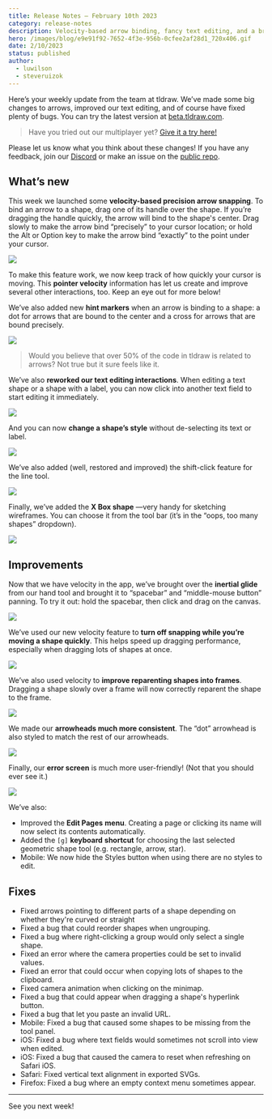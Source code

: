 ```yaml
---
title: Release Notes – February 10th 2023
category: release-notes
description: Velocity-based arrow binding, fancy text editing, and a brand new X Box.
hero: /images/blog/e9e91f92-7652-4f3e-956b-0cfee2af28d1_720x406.gif
date: 2/10/2023
status: published
author:
  - luwilson
  - steveruizok
---
```


Here’s your weekly update from the team at tldraw. We’ve made some big changes to arrows, improved our text editing, and of course have fixed plenty of bugs. You can try the latest version at [beta.tldraw.com](https://beta.tldraw.com/).

> Have you tried out our multiplayer yet? [Give it a try here!](https://beta.tldraw.com/r/party_friday)

Please let us know what you think about these changes! If you have any feedback, join our [Discord](https://discord.com/invite/s4FXZ6fppJ) or make an issue on the [public repo](https://github.com/tldraw/tldraw-beta).

## What’s new

This week we launched some **velocity-based precision arrow snapping**. To bind an arrow to a shape, drag one of its handle over the shape. If you’re dragging the handle quickly, the arrow will bind to the shape's center. Drag slowly to make the arrow bind “precisely” to your cursor location; or hold the Alt or Option key to make the arrow bind “exactly” to the point under your cursor.

![](/images/blog/e9e91f92-7652-4f3e-956b-0cfee2af28d1_720x406.gif)

To make this feature work, we now keep track of how quickly your cursor is moving. This **pointer velocity** information has let us create and improve several other interactions, too. Keep an eye out for more below!

We’ve also added new **hint markers** when an arrow is binding to a shape: a dot for arrows that are bound to the center and a cross for arrows that are bound precisely.

![](/images/blog/192a6905-aece-479b-acad-a2609b260018_720x406.gif)

> Would you believe that over 50% of the code in tldraw is related to arrows? Not true but it sure feels like it.

We’ve also **reworked our text editing interactions**. When editing a text shape or a shape with a label, you can now click into another text field to start editing it immediately.

![](/images/blog/01ac6c28-eced-4ede-9547-5e28f828e84d_720x406.gif)

And you can now **change a shape’s style** without de-selecting its text or label.

![](/images/blog/1eba6160-9815-432e-9fd4-e17477a4f83d_720x406.gif)

We’ve also added (well, restored and improved) the shift-click feature for the line tool.

![](/images/blog/6c3e3912-5416-459c-9f8a-3f505da460ee_720x406.gif)

Finally, we’ve added the **X Box shape** —very handy for sketching wireframes. You can choose it from the tool bar (it’s in the “oops, too many shapes” dropdown).

![](/images/blog/fd64515e-de3f-4d68-bb98-496568c2fd2f_720x406.gif)

## Improvements

Now that we have velocity in the app, we’ve brought over the **inertial glide** from our hand tool and brought it to “spacebar” and “middle-mouse button” panning. To try it out: hold the spacebar, then click and drag on the canvas.

![](/images/blog/cf16d225-29e3-480a-98c4-1a1754a213bf_720x406.gif)

We’ve used our new velocity feature to **turn off snapping while you’re moving a shape quickly**. This helps speed up dragging performance, especially when dragging lots of shapes at once.

![](/images/blog/3a5f1c1f-da5e-41cb-908e-0c9538546706_720x406.gif)

We’ve also used velocity to **improve reparenting shapes into frames**. Dragging a shape slowly over a frame will now correctly reparent the shape to the frame.

![](/images/blog/909f363d-bd7e-4a6b-a234-17c4524393ba_720x406.gif)

We made our **arrowheads much more consistent**. The “dot” arrowhead is also styled to match the rest of our arrowheads.

![](/images/blog/e9f8547a-c57b-419d-bb4e-a2a38dd4d291_720x406.gif)

Finally, our **error screen** is much more user-friendly! (Not that you should ever see it.)

![](/images/blog/0250ab8b-925f-4375-976c-bd0305a9a3f0_2696x1806.png)

We’ve also:

- Improved the **Edit Pages** **menu**. Creating a page or clicking its name will now select its contents automatically.
- Added the `[g]` **keyboard** **shortcut** for choosing the last selected geometric shape tool (e.g. rectangle, arrow, star).
- Mobile: We now hide the Styles button when using there are no styles to edit.

## Fixes

- Fixed arrows pointing to different parts of a shape depending on whether they're curved or straight
- Fixed a bug that could reorder shapes when ungrouping.
- Fixed a bug where right-clicking a group would only select a single shape.
- Fixed an error where the camera properties could be set to invalid values.
- Fixed an error that could occur when copying lots of shapes to the clipboard.
- Fixed camera animation when clicking on the minimap.
- Fixed a bug that could appear when dragging a shape's hyperlink button.
- Fixed a bug that let you paste an invalid URL.
- Mobile: Fixed a bug that caused some shapes to be missing from the tool panel.
- iOS: Fixed a bug where text fields would sometimes not scroll into view when edited.
- iOS: Fixed a bug that caused the camera to reset when refreshing on Safari iOS.
- Safari: Fixed vertical text alignment in exported SVGs.
- Firefox: Fixed a bug where an empty context menu sometimes appear.

---

See you next week!

